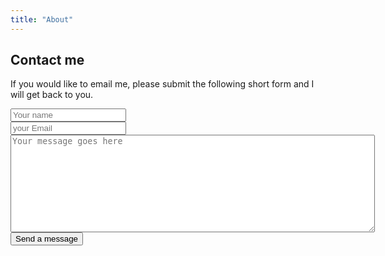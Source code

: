 ```yaml
---
title: "About"
---
```


## Contact me

If you would like to email me, please submit the following short form
and I will get back to you.


```{=html}

<form action="https://public.herotofu.com/v1/e61beae0-8c47-11ee-9a51-8b71ed28739b" method="post" accept-charset="UTF-8">


    <input

      type="text"

      placeholder="Your name"

      name="name"

      required

    />

<div>
    <input

      type="email"

      placeholder="your Email"

      name="email"

      required

    />
</div>

<div>
    <textarea
	  rows=10 cols=70
      placeholder="Your message goes here"

      name="message"

      required

    ></textarea>
</div>




    <button



      type="submit"

    >Send a message</button>


</form>
```



	

